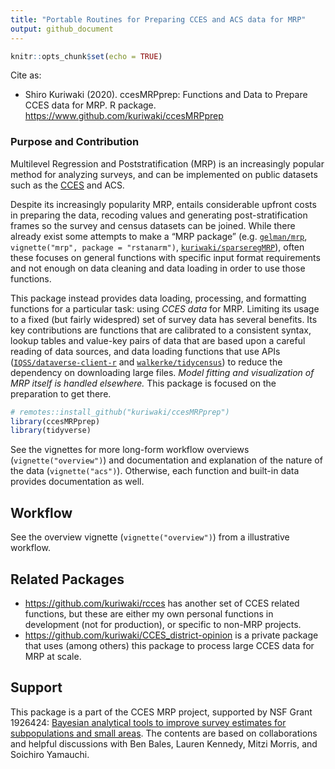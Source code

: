 ```yaml
---
title: "Portable Routines for Preparing CCES and ACS data for MRP"
output: github_document
---
```


```r
knitr::opts_chunk$set(echo = TRUE)
```

Cite as:

* Shiro Kuriwaki (2020). ccesMRPprep: Functions and Data to Prepare CCES data for MRP. R package. <https://www.github.com/kuriwaki/ccesMRPprep>


### Purpose and Contribution

Multilevel Regression and Poststratification (MRP) is an increasingly popular method for analyzing surveys, and can be implemented on public datasets such as the [CCES](https://cces.gov.harvard.edu/) and ACS. 

Despite its increasingly popularity MRP, entails considerable upfront costs in preparing the data, recoding values and generating post-stratification frames so the survey and census datasets can be joined. While there already exist some attempts to make a "MRP package" (e.g. [`gelman/mrp`](https://github.com/gelman/mrp), `vignette("mrp", package = "rstanarm")`, [`kuriwaki/sparseregMRP`](https://github.com/kuriwaki/sparseregMRP)), often these focuses on general functions with specific input format requirements and not enough on data cleaning and data loading in order to use those functions. 

This package instead provides data loading, processing, and formatting functions for a particular task: using _CCES data_ for MRP. Limiting its usage to a fixed (but fairly widespred) set of survey data has several benefits. Its key contributions are functions that are calibrated to a consistent syntax, lookup tables and value-key pairs of data that are based upon a careful reading of data sources, and data loading functions that use APIs ([`IQSS/dataverse-client-r`](https://github.com/IQSS/dataverse-client-r) and [`walkerke/tidycensus`](https://github.com/walkerke/tidycensus)) to reduce the dependency on downloading large files. _Model fitting and visualization of MRP itself is handled elsewhere._ This package is focused on the preparation to get there. 
   
   
```r
# remotes::install_github("kuriwaki/ccesMRPprep")
library(ccesMRPprep)
library(tidyverse)
```

See the vignettes for more long-form workflow overviews (`vignette("overview")`) and documentation and explanation of the nature of the data (`vignette("acs")`).  Otherwise, each function and built-in data provides documentation as well. 


## Workflow

See the overview vignette (`vignette("overview")`) from a illustrative workflow.


## Related Packages

- <https://github.com/kuriwaki/rcces> has another set of CCES related functions, but these
are either my own personal functions in development (not for production), or specific to 
non-MRP projects.
- <https://github.com/kuriwaki/CCES_district-opinion> is a private package that uses (among others) this package to process large CCES data for MRP at scale. 


## Support

This package is a part of the CCES MRP project, supported by NSF Grant 1926424: [Bayesian analytical tools to improve survey estimates for subpopulations and small areas](https://nsf.gov/awardsearch/showAward?AWD_ID=1926424). The contents are based on collaborations and helpful discussions with Ben Bales, Lauren Kennedy, Mitzi Morris, and Soichiro Yamauchi.
